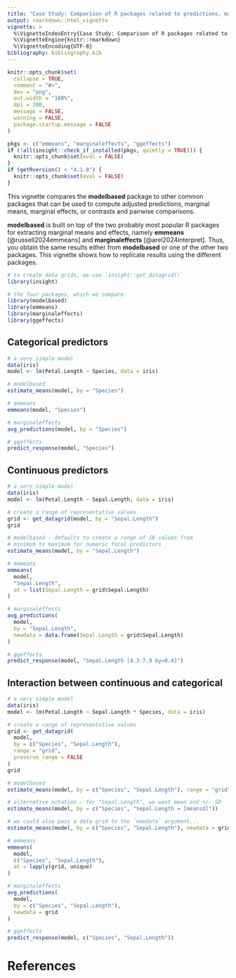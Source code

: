 ```yaml
---
title: "Case Study: Comparison of R packages related to predictions, marginal means and effects"
output: rmarkdown::html_vignette
vignette: >
  %\VignetteIndexEntry{Case Study: Comparison of R packages related to predictions, marginal means and effects}
  %\VignetteEngine{knitr::rmarkdown}
  %\VignetteEncoding{UTF-8}
bibliography: bibliography.bib
---
```


```r
knitr::opts_chunk$set(
  collapse = TRUE,
  comment = "#>",
  dev = "png",
  out.width = "100%",
  dpi = 300,
  message = FALSE,
  warning = FALSE,
  package.startup.message = FALSE
)

pkgs <- c("emmeans", "marginaleffects", "ggeffects")
if (!all(insight::check_if_installed(pkgs, quietly = TRUE))) {
  knitr::opts_chunk$set(eval = FALSE)
}
if (getRversion() < "4.1.0") {
  knitr::opts_chunk$set(eval = FALSE)
}
```

This vignette compares the **modelbased** package to other common packages that can be used to compute adjusted predictions, marginal means, marginal effects, or contrasts and pairwise comparisons.

**modelbased** is built on top of the two probably most popular R packages for extracting marginal means and effects, namely **emmeans** [@russell2024emmeans] and **marginaleffects** [@arel2024interpret]. Thus, you obtain the same results either from **modelbased** or one of the other two packages. This vignette shows how to replicate results using the different packages.

```r
# to create data grids, we use `insight::get_datagrid()`
library(insight)

# the four packages, which we compare
library(modelbased)
library(emmeans)
library(marginaleffects)
library(ggeffects)
```

## Categorical predictors

```r
# a very simple model
data(iris)
model <- lm(Petal.Length ~ Species, data = iris)

# modelbased
estimate_means(model, by = "Species")

# emmeans
emmeans(model, "Species")

# marginaleffects
avg_predictions(model, by = "Species")

# ggeffects
predict_response(model, "Species")
```

## Continuous predictors

```r
# a very simple model
data(iris)
model <- lm(Petal.Length ~ Sepal.Length, data = iris)

# create a range of representative values
grid <- get_datagrid(model, by = "Sepal.Length")
grid

# modelbased - defaults to create a range of 10 values from
# minimum to maximum for numeric focal predictors
estimate_means(model, by = "Sepal.Length")

# emmeans
emmeans(
  model,
  "Sepal.Length",
  at = list(Sepal.Length = grid$Sepal.Length)
)

# marginaleffects
avg_predictions(
  model,
  by = "Sepal.Length",
  newdata = data.frame(Sepal.Length = grid$Sepal.Length)
)

# ggeffects
predict_response(model, "Sepal.Length [4.3:7.9 by=0.4]")
```

## Interaction between continuous and categorical

```r
# a very simple model
data(iris)
model <- lm(Petal.Length ~ Sepal.Length * Species, data = iris)

# create a range of representative values
grid <- get_datagrid(
  model,
  by = c("Species", "Sepal.Length"),
  range = "grid",
  preserve_range = FALSE
)
grid

# modelbased
estimate_means(model, by = c("Species", "Sepal.Length"), range = "grid")

# alternative notation - for "Sepal.Length", we want mean and +/- SD
estimate_means(model, by = c("Species", "Sepal.Length = [meansd]"))

# we could also pass a data grid to the `newdata` argument...
estimate_means(model, by = c("Species", "Sepal.Length"), newdata = grid)

# emmeans
emmeans(
  model,
  c("Species", "Sepal.Length"),
  at = lapply(grid, unique)
)

# marginaleffects
avg_predictions(
  model,
  by = c("Species", "Sepal.Length"),
  newdata = grid
)

# ggeffects
predict_response(model, c("Species", "Sepal.Length"))
```

# References
